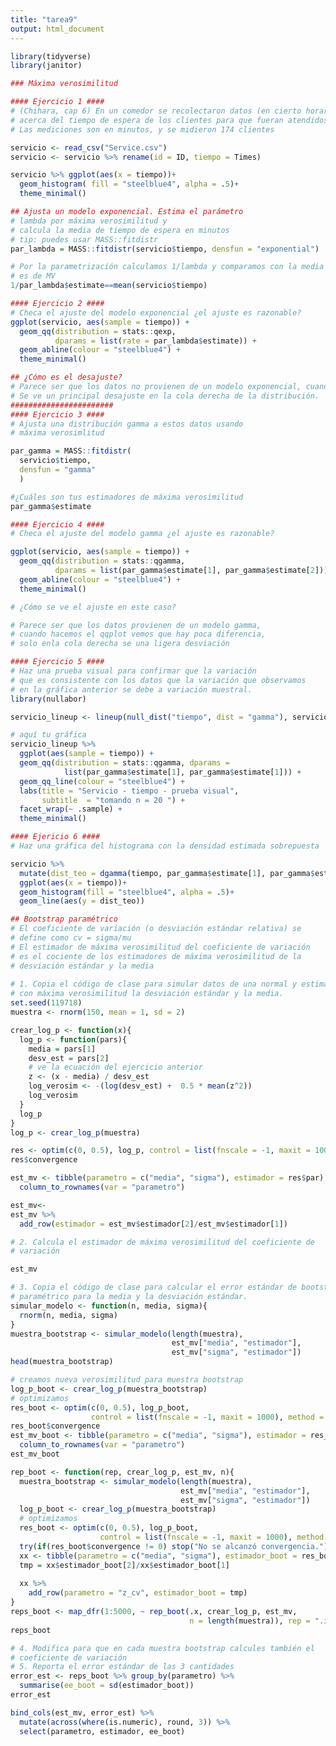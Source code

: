 ```yaml
---
title: "tarea9"
output: html_document
---
```


```r
library(tidyverse)
library(janitor)

### Máxima verosimilitud

#### Ejercicio 1 ####
# (Chihara, cap 6) En un comedor se recolectaron datos (en cierto horario predifinido)
# acerca del tiempo de espera de los clientes para que fueran atendidos
# Las mediciones son en minutos, y se midieron 174 clientes

servicio <- read_csv("Service.csv")
servicio <- servicio %>% rename(id = ID, tiempo = Times)
```


```r
servicio %>% ggplot(aes(x = tiempo))+ 
  geom_histogram( fill = "steelblue4", alpha = .5)+
  theme_minimal()
```

```r
## Ajusta un modelo exponencial. Estima el parámetro
# lambda por máxima verosimilitud y 
# calcula la media de tiempo de espera en minutos
# tip: puedes usar MASS::fitdistr
par_lambda = MASS::fitdistr(servicio$tiempo, densfun = "exponential")

# Por la parametrización calculamos 1/lambda y comparamos con la media muestral que 
# es de MV
1/par_lambda$estimate==mean(servicio$tiempo)
```

```r
#### Ejercicio 2 #### 
# Checa el ajuste del modelo exponencial ¿el ajuste es razonable?
ggplot(servicio, aes(sample = tiempo)) +
  geom_qq(distribution = stats::qexp, 
          dparams = list(rate = par_lambda$estimate)) +
  geom_abline(colour = "steelblue4") +
  theme_minimal()

```
```r
## ¿Cómo es el desajuste?
# Parece ser que los datos no provienen de un modelo exponencial, cuando hacemos el qqplot esto se ve reflejado inmediatamente. 
# Se ve un principal desajuste en la cola derecha de la distribución.
#######################
#### Ejercicio 3 ####
# Ajusta una distribución gamma a estos datos usando
# máxima verosimlitud

par_gamma = MASS::fitdistr(
  servicio$tiempo, 
  densfun = "gamma"
  ) 

#¿Cuáles son tus estimadores de máxima verosimilitud
par_gamma$estimate

#### Ejercicio 4 ####
# Checa el ajuste del modelo gamma ¿el ajuste es razonable?

ggplot(servicio, aes(sample = tiempo)) +
  geom_qq(distribution = stats::qgamma, 
          dparams = list(par_gamma$estimate[1], par_gamma$estimate[2])) +
  geom_abline(colour = "steelblue4") +
  theme_minimal()

```
```r
# ¿Cómo se ve el ajuste en este caso?

# Parece ser que los datos provienen de un modelo gamma, 
# cuando hacemos el qqplot vemos que hay poca diferencia, 
# solo enla cola derecha se una ligera desviación

#### Ejercicio 5 ####
# Haz una prueba visual para confirmar que la variación
# que es consistente con los datos que la variación que observamos
# en la gráfica anterior se debe a variación muestral.
library(nullabor)

servicio_lineup <- lineup(null_dist("tiempo", dist = "gamma"), servicio)

# aquí tu gráfica
servicio_lineup %>% 
  ggplot(aes(sample = tiempo)) +
  geom_qq(distribution = stats::qgamma, dparams = 
            list(par_gamma$estimate[1], par_gamma$estimate[1])) +
  geom_qq_line(colour = "steelblue4") +
  labs(title = "Servicio - tiempo - prueba visual", 
       subtitle  = "tomando n = 20 ") +
  facet_wrap(~ .sample) +
  theme_minimal()

#### Ejericio 6 ####
# Haz una gráfica del histograma con la densidad estimada sobrepuesta

servicio %>% 
  mutate(dist_teo = dgamma(tiempo, par_gamma$estimate[1], par_gamma$estimate[2])) %>% 
  ggplot(aes(x = tiempo))+
  geom_histogram(fill = "steelblue4", alpha = .5)+
  geom_line(aes(y = dist_teo))
```

```r
## Bootstrap paramétrico
# El coeficiente de variación (o desviación estándar relativa) se
# define como cv = sigma/mu
# El estimador de máxima verosimilitud del coeficiente de variación
# es el cociente de los estimadores de máxima verosimilitud de la 
# desviación estándar y la media
    
# 1. Copia el código de clase para simular datos de una normal y estimar
# con máxima verosimilitud la desviación estándar y la media.
set.seed(119718)
muestra <- rnorm(150, mean = 1, sd = 2)

crear_log_p <- function(x){
  log_p <- function(pars){
    media = pars[1]
    desv_est = pars[2]
    # ve la ecuación del ejercicio anterior
    z <- (x - media) / desv_est
    log_verosim <- -(log(desv_est) +  0.5 * mean(z^2))
    log_verosim
  }  
  log_p
}
log_p <- crear_log_p(muestra)

res <- optim(c(0, 0.5), log_p, control = list(fnscale = -1, maxit = 1000), method = "Nelder-Mead")
res$convergence

est_mv <- tibble(parametro = c("media", "sigma"), estimador = res$par) %>% 
  column_to_rownames(var = "parametro")

est_mv<- 
est_mv %>% 
  add_row(estimador = est_mv$estimador[2]/est_mv$estimador[1])

```
```r

# 2. Calcula el estimador de máxima verosimilitud del coeficiente de 
# variación

est_mv

# 3. Copia el código de clase para calcular el error estándar de bootstrap
# paramétrico para la media y la desviación estándar.
simular_modelo <- function(n, media, sigma){
  rnorm(n, media, sigma)
}
muestra_bootstrap <- simular_modelo(length(muestra), 
                                    est_mv["media", "estimador"],
                                    est_mv["sigma", "estimador"])
head(muestra_bootstrap)

# creamos nueva verosimilitud para muestra bootstrap
log_p_boot <- crear_log_p(muestra_bootstrap)
# optimizamos
res_boot <- optim(c(0, 0.5), log_p_boot, 
                  control = list(fnscale = -1, maxit = 1000), method = "Nelder-Mead")
res_boot$convergence
est_mv_boot <- tibble(parametro = c("media", "sigma"), estimador = res_boot$par) %>% 
  column_to_rownames(var = "parametro")
est_mv_boot

rep_boot <- function(rep, crear_log_p, est_mv, n){
  muestra_bootstrap <- simular_modelo(length(muestra), 
                                      est_mv["media", "estimador"], 
                                      est_mv["sigma", "estimador"])
  log_p_boot <- crear_log_p(muestra_bootstrap)
  # optimizamos
  res_boot <- optim(c(0, 0.5), log_p_boot, 
                    control = list(fnscale = -1, maxit = 1000), method = "Nelder-Mead")
  try(if(res_boot$convergence != 0) stop("No se alcanzó convergencia."))
  xx <- tibble(parametro = c("media", "sigma"), estimador_boot = res_boot$par)
  tmp = xx$estimador_boot[2]/xx$estimador_boot[1]
  
  xx %>% 
    add_row(parametro = "z_cv", estimador_boot = tmp)
}
reps_boot <- map_dfr(1:5000, ~ rep_boot(.x, crear_log_p, est_mv, 
                                        n = length(muestra)), rep = ".id") 
reps_boot
```
```r
# 4. Modifica para que en cada muestra bootstrap calcules también el
# coeficiente de variación
# 5. Reporta el error estándar de las 3 cantidades
error_est <- reps_boot %>% group_by(parametro) %>% 
  summarise(ee_boot = sd(estimador_boot)) 
error_est

bind_cols(est_mv, error_est) %>% 
  mutate(across(where(is.numeric), round, 3)) %>% 
  select(parametro, estimador, ee_boot)

```


